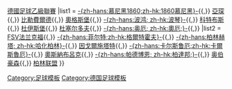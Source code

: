 {{Navbox
|name = 德乙2010/11
|title = [[2010年至2011年德國足球乙級聯賽|2010/11年]]{{,}}[[德國足球乙級聯賽]]
|list1 = [[1860慕尼黑足球俱樂部|-{zh-hans:慕尼黑1860;zh-hk:1860慕尼黑}-]]{{,}} [[亚琛足球俱乐部|亞琛]]{{,}} [[比勒費爾德足球俱樂部|比勒費爾德]]{{,}} [[奥格斯堡足球俱乐部|奧格斯堡]]{{,}} [[波鸿足球俱乐部|-{zh-hans:波鸿; zh-hk:波琴}-]]{{,}} [[科特布斯足球俱樂部|科特布斯]]{{,}} [[杜伊斯堡足球俱樂部|杜伊斯堡]]{{,}} [[杜塞尔多夫足球俱乐部|杜塞尔多夫]]{{,}} [[奥厄足球俱乐部|-{zh-hans:奥厄; zh-hk:奧厄;}-]]{{,}} 
|list2 = [[FSV法兰克福|FSV法兰克福]]{{,}} [[菲尔特足球俱乐部|-{zh-hans:菲尔特;zh-hk:格爾特霍夫}-]]{{,}} [[柏林赫塔足球俱乐部|-{zh-hans:柏林赫塔; zh-hk:哈化柏林}-]]{{,}} [[因戈尔施塔特足球俱乐部|因戈爾施塔特]]{{,}} [[卡尔斯鲁厄体育俱乐部|-{zh-hans:卡尔斯鲁厄;zh-hk:卡爾斯魯厄}-]]{{,}} [[奥斯纳布吕克足球俱乐部|奧斯納布呂克]]{{,}} [[帕德博恩07足球俱乐部|-{zh-hans:帕德博恩; zh-hk:柏達邦;}-]]{{,}} [[红白奥伯豪森足球俱乐部|奥伯豪森]]{{,}} [[柏林联盟足球俱乐部|柏林联盟]] 
}}
<noinclude>
[[Category:足球模板]]
[[Category:德国足球模板]]
</noinclude>